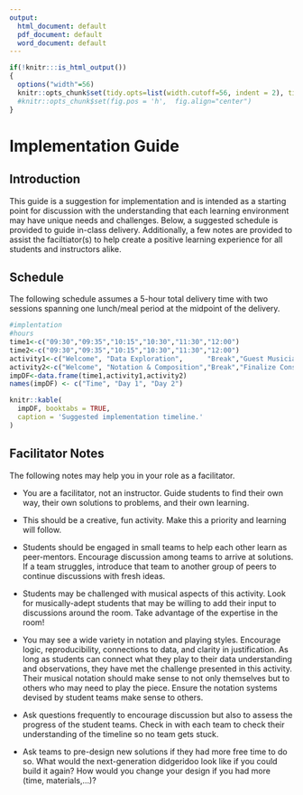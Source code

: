 ```yaml
---
output:
  html_document: default
  pdf_document: default
  word_document: default
---
```

```r
if(!knitr:::is_html_output())
{
  options("width"=56)
  knitr::opts_chunk$set(tidy.opts=list(width.cutoff=56, indent = 2), tidy = TRUE)
  #knitr::opts_chunk$set(fig.pos = 'h',  fig.align="center")
}
```
# Implementation Guide

## Introduction
This guide is a suggestion for implementation and is intended as a starting point for discussion with the understanding that each learning environment may have unique needs and challenges. Below, a suggested schedule is provided to guide in-class delivery. Additionally, a few notes are provided to assist the faciltiator(s) to help create a positive learning experience for all students and instructors alike.  

## Schedule
The following schedule assumes a 5-hour total delivery time with two sessions spanning one lunch/meal period at the midpoint of the delivery.

```r
#implentation 
#hours
time1<-c("09:30","09:35","10:15","10:30","11:30","12:00")
time2<-c("09:30","09:35","10:15","10:30","11:30","12:00")
activity1<-c("Welcome", "Data Exploration",      "Break","Guest Musician", "Instrument Construction",  "Lunch")
activity2<-c("Welcome", "Notation & Composition","Break","Finalize Construction, Notation, and Composition","Performances & Summary","Lunch")
impDF<-data.frame(time1,activity1,activity2)
names(impDF) <- c("Time", "Day 1", "Day 2")

knitr::kable(
  impDF, booktabs = TRUE,
  caption = 'Suggested implementation timeline.'
)
```

## Facilitator Notes
The following notes may help you in your role as a facilitator. 

- You are a facilitator, not an instructor. Guide students to find their own way, their own solutions to problems, and their own learning.

- This should be a creative, fun activity. Make this a priority and learning will follow.

- Students should be engaged in small teams to help each other learn as peer-mentors. Encourage discussion among teams to arrive at solutions. If a team struggles, introduce that team to another group of peers to continue discussions with fresh ideas.

- Students may be challenged with musical aspects of this activity. Look for musically-adept students that may be willing to add their input to discussions around the room. Take advantage of the expertise in the room!

- You may see a wide variety in notation and playing styles. Encourage logic, reproducibility, connections to data, and clarity in justification. As long as students can connect what they play to their data understanding and observations, they have met the challenge presented in this activity. Their musical notation should make sense to not only themselves but to others who may need to play the piece. Ensure the notation systems devised by student teams make sense to others. 

- Ask questions frequently to encourage discussion but also to assess the progress of the student teams. Check in with each team to check their understanding of the timeline so no team gets stuck. 

- Ask teams to pre-design new solutions if they had more free time to do so. What would the next-generation didgeridoo look like if you could build it again? How would you change your design if you had more (time, materials,...)?


